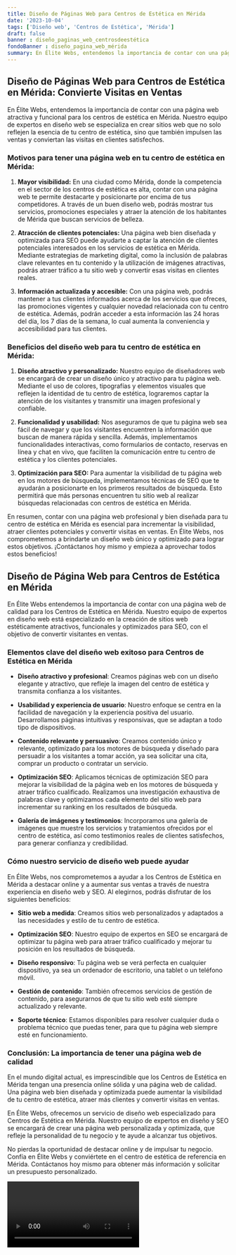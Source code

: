```yaml
---
title: Diseño de Páginas Web para Centros de Estética en Mérida
date: '2023-10-04'
tags: ['Diseño web', 'Centros de Estética', 'Mérida']
draft: false
banner : diseño_paginas_web_centrosdeestética
fondoBanner : diseño_pagina_web_mérida
summary: En Élite Webs, entendemos la importancia de contar con una página web atractiva y funcional para los centros de estética en Mérida. Nuestro equipo de expertos en diseño web se especializa en crear sitios web que no solo reflejen la esencia de tu centro de estética, sino que también impulsen las ventas y conviertan las visitas en clientes satisfechos.
---
```


## Diseño de Páginas Web para Centros de Estética en Mérida: Convierte Visitas en Ventas

En Élite Webs, entendemos la importancia de contar con una página web atractiva y funcional para los centros de estética en Mérida. Nuestro equipo de expertos en diseño web se especializa en crear sitios web que no solo reflejen la esencia de tu centro de estética, sino que también impulsen las ventas y conviertan las visitas en clientes satisfechos.

### Motivos para tener una página web en tu centro de estética en Mérida:

1. **Mayor visibilidad:** En una ciudad como Mérida, donde la competencia en el sector de los centros de estética es alta, contar con una página web te permite destacarte y posicionarte por encima de tus competidores. A través de un buen diseño web, podrás mostrar tus servicios, promociones especiales y atraer la atención de los habitantes de Mérida que buscan servicios de belleza.

2. **Atracción de clientes potenciales:** Una página web bien diseñada y optimizada para SEO puede ayudarte a captar la atención de clientes potenciales interesados en los servicios de estética en Mérida. Mediante estrategias de marketing digital, como la inclusión de palabras clave relevantes en tu contenido y la utilización de imágenes atractivas, podrás atraer tráfico a tu sitio web y convertir esas visitas en clientes reales.

3. **Información actualizada y accesible:** Con una página web, podrás mantener a tus clientes informados acerca de los servicios que ofreces, las promociones vigentes y cualquier novedad relacionada con tu centro de estética. Además, podrán acceder a esta información las 24 horas del día, los 7 días de la semana, lo cual aumenta la conveniencia y accesibilidad para tus clientes.

### Beneficios del diseño web para tu centro de estética en Mérida:

1. **Diseño atractivo y personalizado:** Nuestro equipo de diseñadores web se encargará de crear un diseño único y atractivo para tu página web. Mediante el uso de colores, tipografías y elementos visuales que reflejen la identidad de tu centro de estética, lograremos captar la atención de los visitantes y transmitir una imagen profesional y confiable.

2. **Funcionalidad y usabilidad:** Nos aseguramos de que tu página web sea fácil de navegar y que los visitantes encuentren la información que buscan de manera rápida y sencilla. Además, implementamos funcionalidades interactivas, como formularios de contacto, reservas en línea y chat en vivo, que faciliten la comunicación entre tu centro de estética y los clientes potenciales.

3. **Optimización para SEO:** Para aumentar la visibilidad de tu página web en los motores de búsqueda, implementamos técnicas de SEO que te ayudarán a posicionarte en los primeros resultados de búsqueda. Esto permitirá que más personas encuentren tu sitio web al realizar búsquedas relacionadas con centros de estética en Mérida.

En resumen, contar con una página web profesional y bien diseñada para tu centro de estética en Mérida es esencial para incrementar la visibilidad, atraer clientes potenciales y convertir visitas en ventas. En Élite Webs, nos comprometemos a brindarte un diseño web único y optimizado para lograr estos objetivos. ¡Contáctanos hoy mismo y empieza a aprovechar todos estos beneficios!

<GifSeo />

<Cta />

## Diseño de Página Web para Centros de Estética en Mérida

En Élite Webs entendemos la importancia de contar con una página web de calidad para los Centros de Estética en Mérida. Nuestro equipo de expertos en diseño web está especializado en la creación de sitios web estéticamente atractivos, funcionales y optimizados para SEO, con el objetivo de convertir visitantes en ventas.

### Elementos clave del diseño web exitoso para Centros de Estética en Mérida

- **Diseño atractivo y profesional**: Creamos páginas web con un diseño elegante y atractivo, que refleje la imagen del centro de estética y transmita confianza a los visitantes.

- **Usabilidad y experiencia de usuario**: Nuestro enfoque se centra en la facilidad de navegación y la experiencia positiva del usuario. Desarrollamos páginas intuitivas y responsivas, que se adaptan a todo tipo de dispositivos.

- **Contenido relevante y persuasivo**: Creamos contenido único y relevante, optimizado para los motores de búsqueda y diseñado para persuadir a los visitantes a tomar acción, ya sea solicitar una cita, comprar un producto o contratar un servicio.

- **Optimización SEO**: Aplicamos técnicas de optimización SEO para mejorar la visibilidad de la página web en los motores de búsqueda y atraer tráfico cualificado. Realizamos una investigación exhaustiva de palabras clave y optimizamos cada elemento del sitio web para incrementar su ranking en los resultados de búsqueda.

- **Galería de imágenes y testimonios**: Incorporamos una galería de imágenes que muestre los servicios y tratamientos ofrecidos por el centro de estética, así como testimonios reales de clientes satisfechos, para generar confianza y credibilidad.

### Cómo nuestro servicio de diseño web puede ayudar

En Élite Webs, nos comprometemos a ayudar a los Centros de Estética en Mérida a destacar online y a aumentar sus ventas a través de nuestra experiencia en diseño web y SEO. Al elegirnos, podrás disfrutar de los siguientes beneficios:

- **Sitio web a medida**: Creamos sitios web personalizados y adaptados a las necesidades y estilo de tu centro de estética.

- **Optimización SEO**: Nuestro equipo de expertos en SEO se encargará de optimizar tu página web para atraer tráfico cualificado y mejorar tu posición en los resultados de búsqueda.

- **Diseño responsivo**: Tu página web se verá perfecta en cualquier dispositivo, ya sea un ordenador de escritorio, una tablet o un teléfono móvil.

- **Gestión de contenido**: También ofrecemos servicios de gestión de contenido, para asegurarnos de que tu sitio web esté siempre actualizado y relevante.

- **Soporte técnico**: Estamos disponibles para resolver cualquier duda o problema técnico que puedas tener, para que tu página web siempre esté en funcionamiento.

### Conclusión: La importancia de tener una página web de calidad

En el mundo digital actual, es imprescindible que los Centros de Estética en Mérida tengan una presencia online sólida y una página web de calidad. Una página web bien diseñada y optimizada puede aumentar la visibilidad de tu centro de estética, atraer más clientes y convertir visitas en ventas.

En Élite Webs, ofrecemos un servicio de diseño web especializado para Centros de Estética en Mérida. Nuestro equipo de expertos en diseño y SEO se encargará de crear una página web personalizada y optimizada, que refleje la personalidad de tu negocio y te ayude a alcanzar tus objetivos.

No pierdas la oportunidad de destacar online y de impulsar tu negocio. Confía en Élite Webs y conviértete en el centro de estética de referencia en Mérida. Contáctanos hoy mismo para obtener más información y solicitar un presupuesto personalizado.

<Video />

<CtaBot job='Centros de Estética' city='Mérida'/>

<Gmaps query='Mérida+españa+maps' />